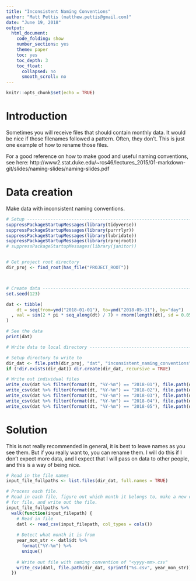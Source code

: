 ```yaml
---
title: "Inconsistent Naming Conventions"
author: "Matt Pettis (matthew.pettis@gmail.com)"
date: "June 19, 2018"
output:
  html_document:
    code_folding: show
    number_sections: yes
    theme: paper
    toc: yes
    toc_depth: 3
    toc_float:
      collapsed: no
      smooth_scroll: no
---
```


```r
knitr::opts_chunk$set(echo = TRUE)
```


# Introduction

Sometimes you will receive files that should contain monthly data.  It would be nice if those filenames followed a pattern.  Often, they don't.  This is just one example of how to rename those files.

For a good reference on how to make good and useful naming conventions, see here: http://www2.stat.duke.edu/~rcs46/lectures_2015/01-markdown-git/slides/naming-slides/naming-slides.pdf



# Data creation

Make data with inconsistent naming conventions.

```r
# Setup ------------------------------------------------------------------------
suppressPackageStartupMessages(library(tidyverse))
suppressPackageStartupMessages(library(purrrlyr))
suppressPackageStartupMessages(library(lubridate))
suppressPackageStartupMessages(library(rprojroot))
# suppressPackageStartupMessages(library(janitor))


# Get project root directory
dir_proj <- find_root(has_file("PROJECT_ROOT"))



# Create data ------------------------------------------------------------------
set.seed(123)

dat <- tibble(
    dt = seq(from=ymd("2018-01-01"), to=ymd("2018-05-31"), by="day")
  , val = sin(2 * pi * seq_along(dt) / 7) + rnorm(length(dt), sd = 0.05)
)

# See the data
print(dat)

# Write data to local directory ------------------------------------------------

# Setup directory to write to
dir_dat <- file.path(dir_proj, "dat", "inconsistent_naming_conventions")
if (!dir.exists(dir_dat)) dir.create(dir_dat, recursive = TRUE)

# Write out individual files
write_csv(dat %>% filter(format(dt, "%Y-%m") == "2018-01"), file.path(dir_dat, "Jan18.csv"))
write_csv(dat %>% filter(format(dt, "%Y-%m") == "2018-02"), file.path(dir_dat, "2018-February.csv"))
write_csv(dat %>% filter(format(dt, "%Y-%m") == "2018-03"), file.path(dir_dat, "2018-03.csv"))
write_csv(dat %>% filter(format(dt, "%Y-%m") == "2018-04"), file.path(dir_dat, "The-Cruelest-Month.csv"))
write_csv(dat %>% filter(format(dt, "%Y-%m") == "2018-05"), file.path(dir_dat, "04 (May) 2018.csv"))
```






# Solution

This is not really recommended in general, it is best to leave names as you see them.  But if you really want to, you can rename them.  I will do this if I don't expect more data, and I expect that I will pass on data to other people, and this is a way of being nice.

```r
# Read in the file names
input_file_fullpaths <- list.files(dir_dat, full.names = TRUE)

# Process each file.
# Read in each file, figure out which month it belongs to, make a new consistent name
# for file, and write out the file.
input_file_fullpaths %>%
  walk(function(input_filepath) {
    # Read in file
    datl <- read_csv(input_filepath, col_types = cols())
    
    # Detect what month it is from
    year_mon_str <- datl$dt %>%
      format("%Y-%m") %>%
      unique()
    
    # Write out file with naming convention of "<yyyy-mm>.csv"
    write_csv(datl, file.path(dir_dat, sprintf("%s.csv", year_mon_str)))
  })
```
